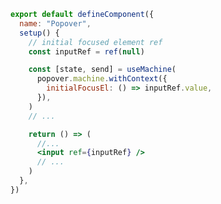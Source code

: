```jsx {5,9,16}
export default defineComponent({
  name: "Popover",
  setup() {
    // initial focused element ref
    const inputRef = ref(null)

    const [state, send] = useMachine(
      popover.machine.withContext({
        initialFocusEl: () => inputRef.value,
      }),
    )
    // ...

    return () => (
      //...
      <input ref={inputRef} />
      // ...
    )
  },
})
```
